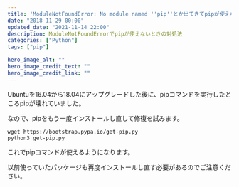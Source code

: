 ```yaml
---
title: 'ModuleNotFoundError: No module named ''pip''とか出てきてpipが使えない'
date: "2018-11-29 00:00"
updated_date: "2021-11-14 22:00"
description: ModuleNotFoundErrorでpipが使えないときの対処法
categories: ["Python"]
tags: ["pip"]

hero_image_alt: ""
hero_image_credit_text: ""
hero_image_credit_link: ""
---
```

Ubuntuを16.04から18.04にアップグレードした後に、pipコマンドを実行したところpipが壊れていました。

なので、pipをもう一度インストールし直して修復を試みます。

```
wget https://bootstrap.pypa.io/get-pip.py
python3 get-pip.py
```

これでpipコマンドが使えるようになります。

以前使っていたパッケージも再度インストールし直す必要があるのでご注意ください。
